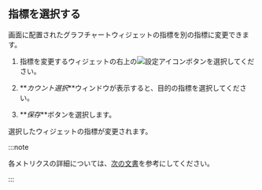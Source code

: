 ## 指標を選択する

画面に配置されたグラフチャートウィジェットの指標を別の指標に変更できます。

1. 指標を変更するウィジェットの右上の![設定アイコン](/img/ico-setting.svg)ボタンを選択してください。

2. **_カウント選択_**ウィンドウが表示すると、目的の指標を選択してください。

   <ImgLang img='db-select-count.png' desc='カウントウィンドウ' />

3. **_保存_**ボタンを選択します。

選択したウィジェットの指標が変更されます。

:::note

各メトリクスの詳細については、[次の文書](metrics-data-list)を参考にしてください。 

:::
